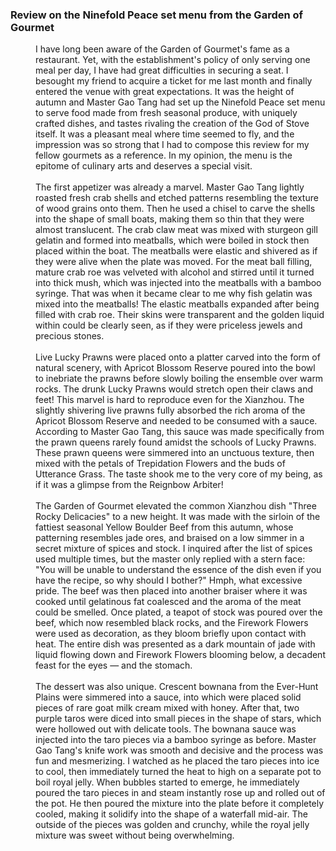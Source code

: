 ===Review on the Ninefold Peace set menu from the Garden of Gourmet===
:I have long been aware of the Garden of Gourmet's fame as a restaurant. Yet, with the establishment's policy of only serving one meal per day, I have had great difficulties in securing a seat. I besought my friend to acquire a ticket for me last month and finally entered the venue with great expectations. It was the height of autumn and Master Gao Tang had set up the Ninefold Peace set menu to serve food made from fresh seasonal produce, with uniquely crafted dishes, and tastes rivaling the creation of the God of Stove itself. It was a pleasant meal where time seemed to fly, and the impression was so strong that I had to compose this review for my fellow gourmets as a reference. In my opinion, the menu is the epitome of culinary arts and deserves a special visit.
:<br />{{Size|32|Appetizer &mdash; Glazed Boat}}
:The first appetizer was already a marvel. Master Gao Tang lightly roasted fresh crab shells and etched patterns resembling the texture of wood grains onto them. Then he used a chisel to carve the shells into the shape of small boats, making them so thin that they were almost translucent. The crab claw meat was mixed with sturgeon gill gelatin and formed into meatballs, which were boiled in stock then placed within the boat. The meatballs were elastic and shivered as if they were alive when the plate was moved. For the meat ball filling, mature crab roe was velveted with alcohol and stirred until it turned into thick mush, which was injected into the meatballs with a bamboo syringe. That was when it became clear to me why fish gelatin was mixed into the meatballs! The elastic meatballs expanded after being filled with crab roe. Their skins were transparent and the golden liquid within could be clearly seen, as if they were priceless jewels and precious stones.
:<br />{{Size|32|First Course &mdash; Drunk Crimson Creek}}
:Live Lucky Prawns were placed onto a platter carved into the form of natural scenery, with Apricot Blossom Reserve poured into the bowl to inebriate the prawns before slowly boiling the ensemble over warm rocks. The drunk Lucky Prawns would stretch open their claws and feet! This marvel is hard to reproduce even for the Xianzhou. The slightly shivering live prawns fully absorbed the rich aroma of the Apricot Blossom Reserve and needed to be consumed with a sauce. According to Master Gao Tang, this sauce was made specifically from the prawn queens rarely found amidst the schools of Lucky Prawns. These prawn queens were simmered into an unctuous texture, then mixed with the petals of Trepidation Flowers and the buds of Utterance Grass. The taste shook me to the very core of my being, as if it was a glimpse from the Reignbow Arbiter!
:<br />{{Size|32|Main Course &mdash; Brook Tumbling Over Rocks}}
:The Garden of Gourmet elevated the common Xianzhou dish "Three Rocky Delicacies" to a new height. It was made with the sirloin of the fattiest seasonal Yellow Boulder Beef from this autumn, whose patterning resembles jade ores, and braised on a low simmer in a secret mixture of spices and stock. I inquired after the list of spices used multiple times, but the master only replied with a stern face: "You will be unable to understand the essence of the dish even if you have the recipe, so why should I bother?" Hmph, what excessive pride. The beef was then placed into another braiser where it was cooked until gelatinous fat coalesced and the aroma of the meat could be smelled. Once plated, a teapot of stock was poured over the beef, which now resembled black rocks, and the Firework Flowers were used as decoration, as they bloom briefly upon contact with heat. The entire dish was presented as a dark mountain of jade with liquid flowing down and Firework Flowers blooming below, a decadent feast for the eyes &mdash; and the stomach.
:<br />{{Size|32|Dessert &mdash; Fallen From the Skies}}
:The dessert was also unique. Crescent bownana from the Ever-Hunt Plains were simmered into a sauce, into which were placed solid pieces of rare goat milk cream mixed with honey. After that, two purple taros were diced into small pieces in the shape of stars, which were hollowed out with delicate tools. The bownana sauce was injected into the taro pieces via a bamboo syringe as before. Master Gao Tang's knife work was smooth and decisive and the process was fun and mesmerizing. I watched as he placed the taro pieces into ice to cool, then immediately turned the heat to high on a separate pot to boil royal jelly. When bubbles started to emerge, he immediately poured the taro pieces in and steam instantly rose up and rolled out of the pot. He then poured the mixture into the plate before it completely cooled, making it solidify into the shape of a waterfall mid-air. The outside of the pieces was golden and crunchy, while the royal jelly mixture was sweet without being overwhelming.
